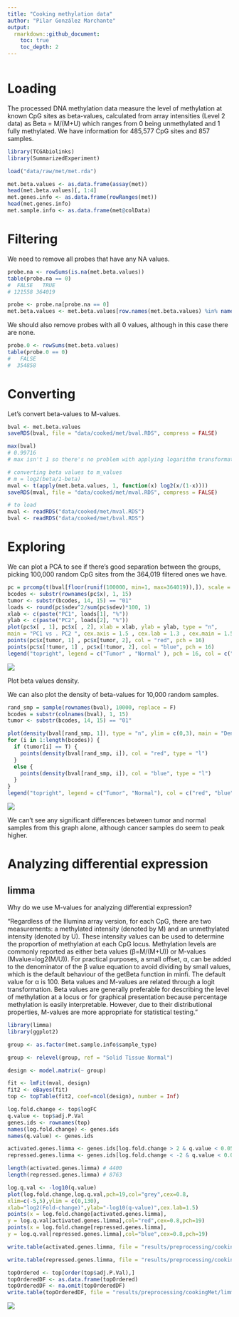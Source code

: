 ```yaml
---
title: "Cooking methylation data"
author: "Pilar González Marchante"
output: 
  rmarkdown::github_document:
    toc: true
    toc_depth: 2
---
```


```r
```

# Loading

The processed DNA methylation data measure the level of methylation at known CpG sites as beta-values, calculated from array intensities (Level 2 data) as Beta = M/(M+U) which ranges from 0 being unmethylated and 1 fully methylated. We have information for 485,577 CpG sites and 857 samples.

```r
library(TCGAbiolinks)
library(SummarizedExperiment)

load("data/raw/met/met.rda")
```

```r
met.beta.values <- as.data.frame(assay(met))
head(met.beta.values)[, 1:4]
met.genes.info <- as.data.frame(rowRanges(met))
head(met.genes.info)
met.sample.info <- as.data.frame(met@colData)
```

# Filtering

We need to remove all probes that have any NA values.

```r
probe.na <- rowSums(is.na(met.beta.values))
table(probe.na == 0)
#  FALSE   TRUE 
# 121558 364019 

probe <- probe.na[probe.na == 0]
met.beta.values <- met.beta.values[row.names(met.beta.values) %in% names(probe), ]
```

We should also remove probes with all 0 values, although in this case there are none.

```r
probe.0 <- rowSums(met.beta.values)
table(probe.0 == 0)
#   FALSE 
#  354858 
```

# Converting

Let's convert beta-values to M-values.

```r
bval <- met.beta.values
saveRDS(bval, file = "data/cooked/met/bval.RDS", compress = FALSE)

max(bval)
# 0.99716
# max isn't 1 so there's no problem with applying logarithm transformation from B to M

# converting beta values to m_values
# m = log2(beta/1-beta)
mval <- t(apply(met.beta.values, 1, function(x) log2(x/(1-x))))
saveRDS(mval, file = "data/cooked/met/mval.RDS", compress = FALSE)

# to load
mval <- readRDS("data/cooked/met/mval.RDS")
bval <- readRDS("data/cooked/met/bval.RDS")
```

# Exploring

We can plot a PCA to see if there's good separation between the groups, picking 100,000 random CpG sites from the 364,019 filtered ones we have.

```r
pc = prcomp(t(bval[floor(runif(100000, min=1, max=364019)),]), scale = FALSE)
bcodes <- substr(rownames(pc$x), 1, 15)
tumor <- substr(bcodes, 14, 15) == "01"
loads <- round(pc$sdev^2/sum(pc$sdev)*100, 1)
xlab <- c(paste("PC1", loads[1], "%"))
ylab <- c(paste("PC2", loads[2], "%"))
plot(pc$x[ , 1], pc$x[ , 2], xlab = xlab, ylab = ylab, type = "n",
main = "PC1 vs . PC2 ", cex.axis = 1.5 , cex.lab = 1.3 , cex.main = 1.5)
points(pc$x[tumor, 1] , pc$x[tumor, 2], col = "red", pch = 16)
points(pc$x[!tumor, 1] , pc$x[!tumor, 2], col = "blue", pch = 16)
legend("topright", legend = c("Tumor" , "Normal" ), pch = 16, col = c("red", "blue"))
```

![](images/cookingMet/pca.beta.values.png)

Plot beta values density.

We can also plot the density of beta-values for 10,000 random samples.

```r
rand_smp = sample(rownames(bval), 10000, replace = F)
bcodes = substr(colnames(bval), 1, 15)
tumor <- substr(bcodes, 14, 15) == "01"

plot(density(bval[rand_smp, 1]), type = "n", ylim = c(0,3), main = "Density of B-values for tumor and normal samples", cex.axis = 1.5, xlab = "Beta-value", ylab = "Density", cex.main = 1.5)
for (i in 1:length(bcodes)) {
  if (tumor[i] == T) {
    points(density(bval[rand_smp, i]), col = "red", type = "l")
  }
  else {
    points(density(bval[rand_smp, i]), col = "blue", type = "l")
  }
}
legend("topright", legend = c("Tumor", "Normal"), col = c("red", "blue"), lty = 1)
```

![](images/cookingMet/density.beta.values.png)

We can't see any significant differences between tumor and normal samples from this graph alone, although cancer samples do seem to peak higher.

# Analyzing differential expression

## limma

Why do we use M-values for analyzing differential expression?

"Regardless of the Illumina array version, for each CpG, there are two measurements: a methylated intensity (denoted by M) and an unmethylated intensity (denoted by U). These intensity values can be used to determine the proportion of methylation at each CpG locus. Methylation levels are commonly reported as either beta values (β=M/(M+U)) or M-values (Mvalue=log2(M/U)). For practical purposes, a small offset, α, can be added to the denominator of the β value equation to avoid dividing by small values, which is the default behaviour of the getBeta function in minfi. The default value for α is 100. Beta values and M-values are related through a logit transformation. Beta values are generally preferable for describing the level of methylation at a locus or for graphical presentation because percentage methylation is easily interpretable. However, due to their distributional properties, M-values are more appropriate for statistical testing."

```r
library(limma)
library(ggplot2)

group <- as.factor(met.sample.info$sample_type)

group <- relevel(group, ref = "Solid Tissue Normal")

design <- model.matrix(~ group)

fit <- lmFit(mval, design)
fit2 <- eBayes(fit)
top <- topTable(fit2, coef=ncol(design), number = Inf)

log.fold.change <- top$logFC
q.value <- top$adj.P.Val
genes.ids <- rownames(top)
names(log.fold.change) <- genes.ids
names(q.value) <- genes.ids

activated.genes.limma <- genes.ids[log.fold.change > 2 & q.value < 0.05]
repressed.genes.limma <- genes.ids[log.fold.change < -2 & q.value < 0.05]

length(activated.genes.limma) # 4400
length(repressed.genes.limma) # 8763

log.q.val <- -log10(q.value)
plot(log.fold.change,log.q.val,pch=19,col="grey",cex=0.8,
xlim=c(-5,5),ylim = c(0,130),
xlab="log2(Fold-change)",ylab="-log10(q-value)",cex.lab=1.5)
points(x = log.fold.change[activated.genes.limma],
y = log.q.val[activated.genes.limma],col="red",cex=0.8,pch=19)
points(x = log.fold.change[repressed.genes.limma],
y = log.q.val[repressed.genes.limma],col="blue",cex=0.8,pch=19)

write.table(activated.genes.limma, file = "results/preprocessing/cookingMet/limma.up.txt", row.names = FALSE, col.names = FALSE, quote = FALSE)

write.table(repressed.genes.limma, file = "results/preprocessing/cookingMet/limma.down.txt", row.names = FALSE, col.names = FALSE, quote = FALSE)

topOrdered <- top[order(top$adj.P.Val),]
topOrderedDF <- as.data.frame(topOrdered)
topOrderedDF <- na.omit(topOrderedDF)
write.table(topOrderedDF, file = "results/preprocessing/cookingMet/limma.ordered.csv", row.names=TRUE, col.names=TRUE, sep="\t", quote=FALSE)
```

![](images/cookingMet/volcano.plot.limma.png)